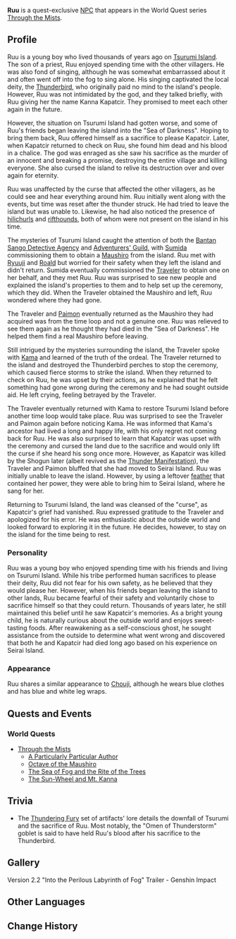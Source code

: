 {{Character Infobox
|type             = Quest NPC
|deceased         = Past
|image            = NPC Ruu.png
|region           = Inazuma
|affiliation      = Tsurumi Island
|affiliation2     = Thunderbird Civilization
}}
'''Ruu''' is a quest-exclusive [[NPC]] that appears in the World Quest series [[Through the Mists]].

==Profile==
Ruu is a young boy who lived thousands of years ago on [[Tsurumi Island]]. The son of a priest, Ruu enjoyed spending time with the other villagers. He was also fond of singing, although he was somewhat embarrassed about it and often went off into the fog to sing alone. His singing captivated the local deity, the [[Thunderbird]], who originally paid no mind to the island's people. However, Ruu was not intimidated by the god, and they talked briefly, with Ruu giving her the name Kanna Kapatcir. They promised to meet each other again in the future.

However, the situation on Tsurumi Island had gotten worse, and some of Ruu's friends began leaving the island into the "Sea of Darkness". Hoping to bring them back, Ruu offered himself as a sacrifice to please Kapatcir. Later, when Kapatcir returned to check on Ruu, she found him dead and his blood in a chalice. The god was enraged as she saw his sacrifice as the murder of an innocent and breaking a promise, destroying the entire village and killing everyone. She also cursed the island to relive its destruction over and over again for eternity.

Ruu was unaffected by the curse that affected the other villagers, as he could see and hear everything around him. Ruu initially went along with the events, but time was reset after the thunder struck. He had tried to leave the island but was unable to. Likewise, he had also noticed the presence of [[hilichurls]] and [[rifthounds]], both of whom were not present on the island in his time.

The mysteries of Tsurumi Island caught the attention of both the [[Bantan Sango Detective Agency]] and [[Adventurers' Guild]], with [[Sumida]] commissioning them to obtain a [[Maushiro]] from the island. Ruu met with [[Ryuuji]] and [[Roald]] but worried for their safety when they left the island and didn't return. Sumida eventually commissioned the [[Traveler]] to obtain one on her behalf, and they met Ruu. Ruu was surprised to see new people and explained the island's properties to them and to help set up the ceremony, which they did. When the Traveler obtained the Maushiro and left, Ruu wondered where they had gone.

The Traveler and [[Paimon]] eventually returned as the Maushiro they had acquired was from the time loop and not a genuine one. Ruu was relieved to see them again as he thought they had died in the "Sea of Darkness". He helped them find a real Maushiro before leaving.

Still intrigued by the mysteries surrounding the island, the Traveler spoke with [[Kama]] and learned of the truth of the ordeal. The Traveler returned to the island and destroyed the Thunderbird perches to stop the ceremony, which caused fierce storms to strike the island. When they returned to check on Ruu, he was upset by their actions, as he explained that he felt something had gone wrong during the ceremony and he had sought outside aid. He left crying, feeling betrayed by the Traveler.

The Traveler eventually returned with Kama to restore Tsurumi Island before another time loop would take place. Ruu was surprised to see the Traveler and Paimon again before noticing Kama. He was informed that Kama's ancestor had lived a long and happy life, with his only regret not coming back for Ruu. He was also surprised to learn that Kapatcir was upset with the ceremony and cursed the land due to the sacrifice and would only lift the curse if she heard his song once more. However, as Kapatcir was killed by the Shogun later (albeit revived as the [[Thunder Manifestation]]), the Traveler and Paimon bluffed that she had moved to Seirai Island. Ruu was initially unable to leave the island. However, by using a leftover [[Peculiar Pinion|feather]] that contained her power, they were able to bring him to Seirai Island, where he sang for her.

Returning to Tsurumi Island, the land was cleansed of the "curse", as Kapatcir's grief had vanished. Ruu expressed gratitude to the Traveler and apologized for his error. He was enthusiastic about the outside world and looked forward to exploring it in the future. He decides, however, to stay on the island for the time being to rest.

===Personality===
Ruu was a young boy who enjoyed spending time with his friends and living on Tsurumi Island. While his tribe performed human sacrifices to please their deity, Ruu did not fear for his own safety, as he believed that they would please her. However, when his friends began leaving the island to other lands, Ruu became fearful of their safety and voluntarily chose to sacrifice himself so that they could return. Thousands of years later, he still maintained this belief until he saw Kapatcir's memories. As a bright young child, he is naturally curious about the outside world and enjoys sweet-tasting foods. After reawakening as a self-conscious ghost, he sought assistance from the outside to determine what went wrong and discovered that both he and Kapatcir had died long ago based on his experience on Seirai Island.

===Appearance===
Ruu shares a similar appearance to [[Chouji]], although he wears blue clothes and has blue and white leg wraps.

==Quests and Events==
===World Quests===
* [[Through the Mists]]
** [[A Particularly Particular Author]]
** [[Octave of the Maushiro]]
** [[The Sea of Fog and the Rite of the Trees]]
** [[The Sun-Wheel and Mt. Kanna]]

==Trivia==
* The [[Thundering Fury]] set of artifacts' lore details the downfall of Tsurumi and the sacrifice of Ruu. Most notably, the "Omen of Thunderstorm" goblet is said to have held Ruu's blood after his sacrifice to the Thunderbird.

==Gallery==
<gallery hideaddbutton="true">
Version 2.2 "Into the Perilous Labyrinth of Fog" Trailer - Genshin Impact
</gallery>

==Other Languages==
{{Other Languages|default_hidden = 1
|en      = Ruu
|zhs     = 阿瑠
|zhs_rm  = Ā Liú
|zht     = 阿瑠
|zht_rm  = Ā Liú
|ja      = ルー
|ja_rm   = Ruu
|ko      = 류
|ko_rm   = Ryu
|es      = Ruu
|fr      = Ruu
|ru      = Ру
|th      = Ruu
|vi      = Ruu
|de      = Ruu
|id      = Ruu
|pt      = Ruu
}}

==Change History==
{{Change History|2.2}}
<!--
==References==
{{Reflist}}-->